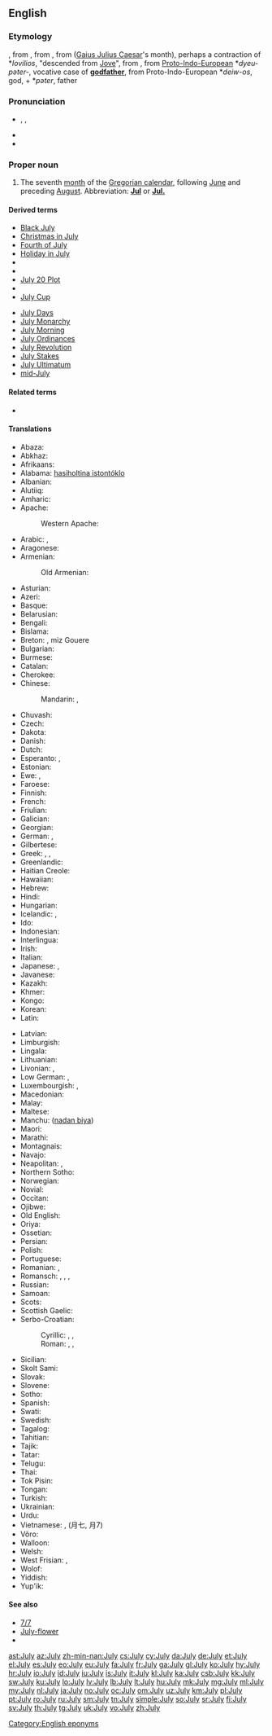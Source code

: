 {{also|july}}
==English==

===Etymology===
{{etyl|enm}} {{term|lang=enm|iulius}}, from {{etyl|xno}} {{term|lang=xno|julie}}, from {{etyl|fro}} {{term|lang=fro|jule}}, from {{etyl|la}} {{term|iulius|iūlius|lang=la}} ([[Gaius Julius Caesar]]'s month), perhaps a contraction of *''Iovilios'', "descended from [[Jove]]", from {{etyl|la}} {{term|lang=la|Iuppiter}}, from [[Proto-Indo-European]] *''dyeu-pəter-'', vocative case of '''[[godfather]]''', from Proto-Indo-European *''deiw-os'', god, + *''pəter'', father

===Pronunciation===
* {{enPR|jo͝o-līʹ}}, {{IPA|/dʒʊˈlaɪ/}}, {{X-SAMPA|/dZU"laI/}}
* {{audio|en-us-July.ogg|Audio (US)}}
* {{rhymes|aɪ}}

===Proper noun===
{{en-proper noun|Julys}}

# The seventh [[month]] of the [[Gregorian calendar]], following [[June]] and preceding [[August]]. Abbreviation: '''[[Jul]]''' or '''[[Jul.]]'''

====Derived terms====
{{der-top}}
* [[Black July]]
* [[Christmas in July]]
* [[Fourth of July]]
* [[Holiday in July]]
* {{w|July 1 marches}}
* {{w|July 7 bombings}}
* [[July 20 Plot]]
* {{w|July Column}}
* [[July Cup]]
{{der-mid}}
* [[July Days]]
* [[July Monarchy]]
* [[July Morning]]
* [[July Ordinances]]
* [[July Revolution]]
* [[July Stakes]]
* [[July Ultimatum]]
* [[mid-July]]
{{der-bottom}}

====Related terms====
* {{l|en|Julius}}

====Translations====
{{trans-top|seventh month of the Gregorian calendar}}
* Abaza: {{tø|abq|пхынчыльа}}
* Abkhaz: {{t|ab|ҧхынгәы|tr=ṗĥəngwə}}
* Afrikaans: {{t+|af|Julie|xs=Afrikaans}}
* Alabama: [[hasiholtina istontóklo]]
* Albanian: {{t|sq|korrik|xs=Albanian}}
* Alutiiq: {{tø|ems|Amartut Iraluat}}
* Amharic: {{t|am|ጁላይ|tr=julay|sc=Ethi|xs=Amharic}}
* Apache:
*: Western Apache: {{tø|apw|Niiʼ Dichíhé}}
* Arabic: {{t|ar|يوليو|alt=يُولْيُو|tr=yúlyu|m}}, {{t|ar|تموز|alt=تَمّوزٌ|tr=tammūz|m}}
* Aragonese: {{t|an|chulio|m}}
* Armenian: {{t+|hy|հուլիս|tr=hulis}}
*: Old Armenian: {{tø|xcl|յուլիս|tr=yulis|sc=Armn|xs=Old Armenian}}
* Asturian: {{t|ast|xunetu|m}}
* Azeri: {{t+|az|iyul|xs=Azeri}}
* Basque: {{t+|eu|uztail|xs=Basque}}
* Belarusian: {{t-|be|ліпень|tr=lípen’|xs=Belarusian}}
* Bengali: {{t-|bn|জুলাই|sc=Beng|xs=Bengali}}
* Bislama: {{t|bi|julae}}
* Breton: {{t|br|Gouere}}, miz Gouere
* Bulgarian: {{t|bg|юли|m|tr=júli}}
* Burmese: {{t|my|ဇူလိုင်|sc=Mymr|tr=zulaing}}
* Catalan: {{t+|ca|juliol|m}}
* Cherokee: {{t|chr|ᎫᏰᏉᏂ|tr=Guyequoni|sc=Cher}}
* Chinese:
*: Mandarin: {{t|cmn|七月}}, {{t|cmn|7月|tr=qīyuè}}
* Chuvash: {{tø|cv|утă|sc=Cyrl|xs=Chuvash|tr=uta}}
* Czech: {{t+|cs|červenec|m}}
* Dakota: {{tø|dak|Mdokecokawi}}
* Danish: {{t+|da|juli}}
* Dutch: {{t+|nl|juli}}
* Esperanto: {{t+|eo|julio|xs=Esperanto}}, {{t-|eo|Julio|xs=Esperanto}}
* Estonian: {{t+|et|juuli}}
* Ewe: {{t|ee|Siamlɔm}}, {{t|ee|Yuli}}
* Faroese: {{t-|fo|juli|xs=Faroese}}
* Finnish: {{t+|fi|heinäkuu}}
* French: {{t+|fr|juillet|m}}
* Friulian: {{t|fur|lui}}
* Galician: {{t|gl|xullo|m}}
* Georgian: {{t-|ka|ივლისი|tr=ivlisi|sc=Geor|xs=Georgian}}
* German: {{t+|de|Juli|m}}, {{t+|de|Heuert|m}}
* Gilbertese: {{tø|gil|Turai|sc=Cyrl}}
* Greek: {{t+|el|Ιούλιος|m|tr=Ioúlios}}, {{t+|el|Ιούλης|m|tr=Ioúlis}}, {{t|el|Αλωνάρης|m|tr=Alonáris}} {{qualifier|month of the threshing}}
* Greenlandic: {{t+|kl|Juuli|xs=Greenlandic}}
* Haitian Creole: {{tø|ht|jiyè}}
* Hawaiian: {{tø|haw|Iulai}}
* Hebrew: {{t|he|יולי|alt=יוּלִי|tr=yúli}}
* Hindi: {{t-|hi|जूलाई|tr=jūlāī|xs=Hindi}}
* Hungarian: {{t+|hu|július}}
* Icelandic: {{t+|is|júlí|m}}, {{t-|is|júlímánuður|m}}
* Ido: {{t|io|julio}}
* Indonesian: {{t-|id|juli|xs=Indonesian}}
* Interlingua: {{t|ia|julio}}
* Irish: {{t+|ga|Iúil|m|xs=Irish}}
* Italian: {{t+|it|luglio|m}}
* Japanese: {{t+|ja|七月|tr=shichigatsu}}, {{t+|ja|文月|tr=ふみづき, fumizuki, ふづき, fuzuki}}
* Javanese: {{t|jv|juli}}
* Kazakh: {{t|kk|шілде|tr=şilde|sc=Cyrl}}
* Khmer: {{t|km|កក្កដា|tr=gukgădā}}
* Kongo: {{tø|kg|yuli}}
* Korean: {{t+|ko|칠월|tr=hilweol|sc=Kore}}
* Latin: {{t+|la|iulius|alt=iūlius}}
{{trans-mid}}
* Latvian: {{t+|lv|jūlijs|m|xs=Latvian}}
* Limburgish: {{t|li|Juli}}
* Lingala: {{t|ln|yúli}}
* Lithuanian: {{t+|lt|liepa|f|xs=Lithuanian}}
* Livonian: {{t|liv|jūlij}}, {{t|liv|ainakū}}
* Low German: {{t|nds|Juli|m}}, {{t|nds|Julimaand|m}}
* Luxembourgish: {{t|lb|Juli|m}}, {{t|lb|Heemount|m}}
* Macedonian: {{t+|mk|јули|m|tr=júli}}
* Malay: {{t|ms|julai|xs=Malay}}
* Maltese: {{t-|mt|Lulju|xs=Maltese}}
* Manchu: ([[nadan biya]])
* Maori: {{t|mi|Hūrae}}
* Marathi: {{t|mr|जुलै}}
* Montagnais: {{tø|moe|shetan-pishimᵘ}}
* Navajo: {{tø|nv|Yaʼiishjáástsoh}}
* Neapolitan: {{t|nap|iuglio|m}}, {{t|nap|lùglio}}
* Northern Sotho: {{tø|nso|Mosegamanye}}
* Norwegian: {{t+|no|juli}}
* Novial: {{t|nov|julie}}
* Occitan: {{t|oc|julhet|m}}
* Ojibwe: {{t|oj|aabita-niibino-giizis}}
* Old English: {{t-|ang|se æfterra liþa|m|alt=se æfterra līþa|xs=Old English}}
* Oriya: {{t|or|ଜୁଲାଇ|sc=Orya}}
* Ossetian: {{tø|os|июль|tr=ijul'|sc=Cyrl|xs=Ossetian}}
* Persian: {{t|fa|ژوئیه|tr=žu’iye}}
* Polish: {{t+|pl|lipiec|m}}
* Portuguese: {{t+|pt|julho|m}}
* Romanian: {{t+|ro|iulie}}, {{qualifier|popular}} {{t+|ro|cuptor}}
* Romansch: {{t|rm|fanadour|m}}, {{t|rm|fanadur|m}}, {{t|rm|fenadur|m}}, {{t|rm|lügl|m}}
* Russian: {{t+|ru|июль|m|tr=ijúl’}}
* Samoan: {{t|sm|iulai}}
* Scots: {{tø|sco|Julie|xs=Scots}}
* Scottish Gaelic: {{t-|gd|Iuchar|m|xs=Scottish Gaelic}}
* Serbo-Croatian:
*: Cyrillic: {{t|sh|јул|m|sc=Cyrl}}, {{t|sh|јули|m}}, {{t|sh|српањ}}
*: Roman: {{t|sh|jul|m}}, {{t|sh|juli|m}}, {{t|sh|srpanj}}
* Sicilian: {{t|scn|giugnettu|m}}
* Skolt Sami: {{tø|sms|suei´nnmään}}
* Slovak: {{t+|sk|júl}}
* Slovene: {{t|sl|júlij|m}}
* Sotho: {{t|st|Phupu|xs=Sotho}}
* Spanish: {{t+|es|julio|m}}
* Swati: {{t|ss|Khólwáne}}
* Swedish: {{t+|sv|juli}}
* Tagalog: {{t+|tl|Hulyo|xs=Tagalog}}
* Tahitian: {{tø|ty|tiurai}}
* Tajik: {{t-|tg|июл|tr=ijul|sc=Cyrl|xs=Tajik}}
* Tatar: {{t-|tt|yül|xs=Tatar}}
* Telugu: {{t|te|జూలై|tr=july}}
* Thai: {{t|th|กรกฎาคม|tr=gà rā gà daa khohm}}
* Tok Pisin: {{t|tpi|julai}}
* Tongan: {{t|to|siulai}}
* Turkish: {{t+|tr|temmuz}}
* Ukrainian: {{t+|uk|липень|m|tr=lýpen’|xs=Ukrainian}}
* Urdu: {{t|ur|جولائ}}
* Vietnamese: {{t|vi|tháng bảy}}, {{t|vi|tháng 7}} (月七, 月7)
* Võro: {{t|vro|hainakuu}}
* Walloon: {{t|wa|djulete}}
* Welsh: {{t+|cy|Gorffennaf|m|xs=Welsh}}
* West Frisian: {{t|fy|july}}, {{t|fy|haaimoanne}}
* Wolof: {{t|wo|Sulet}}
* Yiddish: {{t+|yi|יולי|m|tr=yuli|sc=Hebr|xs=Yiddish}}
* Yup'ik: {{tø|esu|Ingun}}
{{trans-bottom}}

====See also====
* [[7/7]]
* [[July-flower]]
* {{list|en|Gregorian calendar months}}

[[Category:English eponyms]]

[[ast:July]]
[[az:July]]
[[zh-min-nan:July]]
[[cs:July]]
[[cy:July]]
[[da:July]]
[[de:July]]
[[et:July]]
[[el:July]]
[[es:July]]
[[eo:July]]
[[eu:July]]
[[fa:July]]
[[fr:July]]
[[ga:July]]
[[gl:July]]
[[ko:July]]
[[hy:July]]
[[hr:July]]
[[io:July]]
[[id:July]]
[[iu:July]]
[[is:July]]
[[it:July]]
[[kl:July]]
[[ka:July]]
[[csb:July]]
[[kk:July]]
[[sw:July]]
[[ku:July]]
[[lo:July]]
[[lv:July]]
[[lb:July]]
[[lt:July]]
[[hu:July]]
[[mk:July]]
[[mg:July]]
[[ml:July]]
[[my:July]]
[[nl:July]]
[[ja:July]]
[[no:July]]
[[oc:July]]
[[om:July]]
[[uz:July]]
[[km:July]]
[[pl:July]]
[[pt:July]]
[[ro:July]]
[[ru:July]]
[[sm:July]]
[[tn:July]]
[[simple:July]]
[[so:July]]
[[sr:July]]
[[fi:July]]
[[sv:July]]
[[th:July]]
[[tg:July]]
[[uk:July]]
[[vo:July]]
[[zh:July]]
